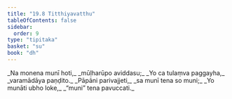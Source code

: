```yaml
---
title: "19.8 Titthiyavatthu"
tableOfContents: false
sidebar:
  order: 9
type: "tipitaka"
basket: "su"
book: "dh"
---
```



<DynamicBreadcrumb />

<Division number="268" book="dh" bookNo="18" page="51">

<Paragraph number="289" type="verses" book="dh">
_Na monena munī hoti,_  
_mūḷharūpo aviddasu;_  
_Yo ca tulaṃva paggayha,_  
_varamādāya paṇḍito._  

</Paragraph>

</Division>
<Division number="269" book="dh" bookNo="18" page="52">

<Paragraph number="290" type="verses" book="dh">
_Pāpāni parivajjeti,_  
_sa munī tena so muni;_  
_Yo munāti ubho loke,_  
_“muni” tena pavuccati._
</Paragraph>
</Division>